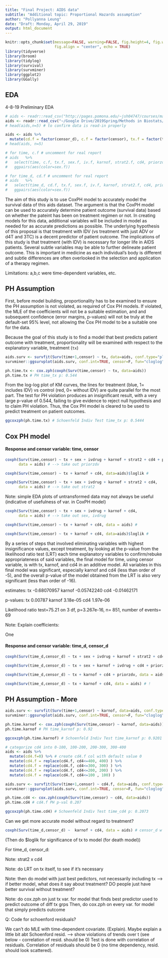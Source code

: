 ```yaml
---
title: "Final Project: AIDS data"
subtitle: "Additional topic: Proportional Hazards assumption"
author: "Pollyanna Leung" 
date: "Draft: Monday, April 29, 2019"
output: html_document
---
```


```r
knitr::opts_chunk$set(message=FALSE, warning=FALSE, fig.height=4, fig.width=5, 
                      fig.align = "center", echo = TRUE)
library(tidyverse) 
library(broom) 
library(tidylog)
library(survival)
library(survminer)
library(ggplot2)
library(GGally)
```

## EDA

4-8-19 Preliminary EDA

```r
# aids <- readr::read_csv("http://pages.pomona.edu/~jsh04747/courses/math150/AIDSdata.csv",na=c("NA", "*"))
aids <- readr::read_csv("~/Google Drive/2019Spring/Methods in Biostats/Project info/AIDSdata.csv", na=c("NA", "*"))
# head(aids,n=5) # to confirm data is read-in properly
```

```r
aids <- aids %>%  
  mutate(cd.f = factor(censor_d), c.f = factor(censor), tx.f = factor(tx), sex.f = factor(sex), iv.f = factor(ivdrug), strat2.f = factor(strat2))
# head(aids, n=5)
```

```r
# for time, c.f # uncomment for real report
# aids   %>%
#   select(time, c.f, tx.f, sex.f, iv.f, karnof, strat2.f, cd4, priorzdv )  %>%
#   ggpairs(aes(color=sex.f))
```

```r
# for time_d, cd.f # uncomment for real report
# aids   %>%
#   select(time_d, cd.f, tx.f, sex.f, iv.f, karnof, strat2.f, cd4, priorzdv )  %>%
#   ggpairs(aes(color=sex.f))
```
 
The aim of this study is to use CoxPH model to accurately model the survival data of this aids dataset. The argument is that the CoxPH model can be used to accurately determine patient outcome (survival data) based on whether the pateint has been on treatment regimen or not. In creating models for this data, additional variables will be included in model as needed for as accurate predictions as possible. The underlying hypothesis of this proposal is that treatment with IDV (vs treatment with just ADV or d4T and 3TC) is a decent predictor of patient outcome. The implications of this study is that treatment (with IDV) is necessary for longer life in AIDS patients. Several subtle variables may be able to further delineate patient outcome. This is important in medicine as each individual's body is different and subtle differences are often overlooked in the selection and application of a therapy regimen. 

Limitations: a,b,c were time-dependent variables, etc.



## PH Assumption

First, before model building, proportionality has to be examined to ensure the PH assumption is not violated, as required of Cox PH models. If violated, the MLE of the coefficients will not be a suitable estimation, and and subsequent confidence (error margins, p-values) will not be truly at the default-set 95% level, not allowing the Cox PH model to be a suitable one for the data.

Because the goal of this study is to find a model that best predicts patient outcome with treatment, proportionality will be examined with respect to the explanatory variable, treatment (`tx`)

```r
aids.surv <- survfit(Surv(time+1,censor) ~ tx, data=aids, conf.type="plain")
survminer::ggsurvplot(aids.surv, conf.int=TRUE, censor=F, fun="cloglog") + ggtitle("Overall")
```

```r
ph.time.tx <- cox.zph(coxph(Surv(time,censor) ~ tx, data=aids))
ph.time.tx # PH time_tx p: 0.544
```

From the log-log plot of KM curves, the lines for treatment (blue, 1= includes IDV) vs control (red, 0= without IDV) are quite parallel for the most part. The test for PH violation produces an insignificant result, with a very large p-value of 0.544, failing to give evidence to reject null hypothesis and to claim PH violation. 
Thus, the Cox PH model is cleared to be used to predict treatment on patient outcomes.

```r
ggcoxzph(ph.time.tx) # Schoenfeld Indiv Test time_tx p: 0.5444
```

## Cox PH model

#### Response and censor variable: time, censor

```r
coxph(Surv(time,censor) ~ tx + sex + ivdrug + karnof + strat2 + cd4 + priorzdv, 
      data = aids) # --> take out priorzdv
```

```r
coxph(Surv(time,censor) ~ tx + karnof + cd4, data=aids)$loglik #
```

```r
coxph(Surv(time,censor) ~ tx + sex + ivdrug + karnof + strat2 + cd4, 
      data = aids) # --> take out strat2
```

Note: simple EDA plots of untransformed data may not always be useful (indicative of usefulness of var. in CoxPH model)

```r
coxph(Surv(time,censor) ~ tx + sex + ivdrug + karnof + cd4, 
      data = aids) # --> take out sex, ivdrug
```

```r
coxph(Surv(time,censor) ~ tx + karnof + cd4, data = aids) #
```

```r
coxph(Surv(time,censor) ~ tx + karnof + cd4, data=aids)$loglik #
```


By a series of steps that involved eliminating variables with highest insignificance values, except treatment, by looking at the p-value from the likelihood ratio test (LRT) each time explanatory variables to confirm/rebuke appropriateness of said variables, the final model for time, using censor variable, is with tx, karnof, and cd4 in an additive model. All variables in this final model was significant, especially karnof and cd4 (less than order of -5), and the overall p-value of the model obtained from the LRT is also very significant (less than order of -16). 

estimates: tx -0.68070957 karnof -0.05742240 cd4 -0.01462171

p-values: tx 0.00787 karnof 3.18e-05 cd4 1.97e-06

Likelihood ratio test=75.21 on 3 df, p=3.267e-16, n= 851, number of events= 69 



Note: Explain coefficients: 

One 


#### Response and censor variable: time_d, censor_d

```r
coxph(Surv(time_d,censor_d) ~ tx + sex + ivdrug + karnof + strat2 + cd4 + priorzdv, data = aids) # !
```

```r
coxph(Surv(time_d,censor_d) ~ tx + sex + karnof + ivdrug + cd4 + priorzdv, data = aids) # !
```

```r
coxph(Surv(time_d,censor_d) ~ tx + karnof + cd4 + priorzdv, data = aids) # !
```

```r
coxph(Surv(time_d,censor_d) ~ tx + karnof + cd4, data = aids) # !
```




## PH Assumption - More

```r
aids.surv <- survfit(Surv(time+1,censor) ~ karnof, data=aids, conf.type="plain")
survminer::ggsurvplot(aids.surv, conf.int=TRUE, censor=F, fun="cloglog") + ggtitle("Overall")
```

```r
ph.time.karnof <- cox.zph(coxph(Surv(time,censor) ~ karnof, data=aids))
ph.time.karnof # PH time_karnof p: 0.92
```

```r
ggcoxzph(ph.time.karnof) # Schoenfeld Indiv Test time_karnof p: 0.9201
```

```r
# categorize cd4 into 0-100, 100-200, 200-300, 300-400
aids <- aids %>%  
  mutate(cd4.f=0) %>% # create cd4.f col with default value 0
  mutate(cd4.f = replace(cd4.f, cd4<=400, 400) ) %>%
  mutate(cd4.f = replace(cd4.f, cd4<=300, 300) ) %>%
  mutate(cd4.f = replace(cd4.f, cd4<=200, 200) ) %>%
  mutate(cd4.f = replace(cd4.f, cd4<=100 , 100) ) 
```

```r
aids.surv <- survfit(Surv(time+1,censor) ~ cd4.f, data=aids, conf.type="plain")
survminer::ggsurvplot(aids.surv, conf.int=TRUE, censor=F, fun="cloglog") + ggtitle("Overall")
```

```r
ph.time.cd4 <- cox.zph(coxph(Surv(time,censor) ~ cd4, data=aids)) 
ph.time.cd4 # cd4.f PH p-val 0.207
```

```r
ggcoxzph(ph.time.cd4) # Schoenfeld Indiv Test time_cd4 p: 0.2073
```



Can we get more accurate model without regard to treatment?

```r
coxph(Surv(time_d,censor_d) ~  karnof + cd4, data = aids) # censor_d w tx 6.67e-06
```

(Then do $loglik for significance of tx to model (for death model))



For time_d, censor_d:

Note: strat2 x cd4

Note: do LRT on tx itself, to see if it's necessary

Note: then do model with just best pedictors, not necessarily including tx --> if better model, what does it say about treatment? DO people just have better survival without treatment?

Note: do cox.zph on just tx var. for model that finds best predictor used to predict outcome of diff tx grps
Then, do cox.zph on every var. for model that simply predicts outcome

Q: Code for schoenford residuals?


We can't do MLE with time-dependent covariate. (Explain).
Maybe explain a little bit abt Schoenford resid. --> show violations of trends over t (see below - correlation of resid. should be 0)
Test is done with correlation of residuals.
Correlation of residuals should be 0 (no time dependency, resid. should look scattered).


